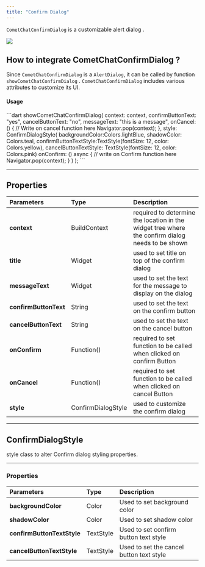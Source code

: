 ```yaml
---
title: "Confirm Dialog"
---
```


`CometChatConfirmDialog` is a customizable alert dialog .

<Frame>
  <img src="/images/b6323946-oo9l4mwqk5jw1w55uqxv8dwrx6mzlcwu9nbrpsm9xqlxyu1jfowjzb6dttss6uiu-c737189f2d6f8f5a3a2fa2a7d00241b5.png" />
</Frame>

## How to integrate CometChatConfirmDialog ?

Since `CometChatConfirmDialog` is a `AlertDialog`, it can be called by function `showCometChatConfirmDialog` . `CometChatConfirmDialog` includes various attributes to customize its UI.

#### Usage

<Tabs>
<Tab title="Dart">
```dart
showCometChatConfirmDialog(
    context: context,
    confirmButtonText: "yes",
    cancelButtonText: "no",
    messageText: "this is a message",
    onCancel: () {
        // Write on cancel function here
        Navigator.pop(context);
    },
    style: ConfirmDialogStyle(
        backgroundColor:Colors.lightBlue,
        shadowColor: Colors.teal,
        confirmButtonTextStyle:TextStyle(fontSize: 12, color: Colors.yellow),
        cancelButtonTextStyle: TextStyle(fontSize: 12, color: Colors.pink)
        onConfirm: () async {
            // write on Confirm function here
            Navigator.pop(context);
        }
    )
);
```

</Tab>

</Tabs>

***

## Properties

| Parameters            | Type               | Description                                                                                      |
| :--------------------- | :------------------ | :------------------------------------------------------------------------------------------------ |
| **context**           | BuildContext       | required to determine the location in the widget tree where the confirm dialog needs to be shown |
| **title**             | Widget             | used to set title on top of the confirm dialog                                                   |
| **messageText**       | Widget             | used to set the text for the message to display on the dialog                                    |
| **confirmButtonText** | String             | used to set the text on the confirm button                                                       |
| **cancelButtonText**  | String             | used to set the text on the cancel button                                                        |
| **onConfirm**         | Function()         | required to set function to be called when clicked on confirm Button                             |
| **onCancel**          | Function()         | required to set function to be called when clicked on cancel Button                              |
| **style**             | ConfirmDialogStyle | used to customize the confirm dialog                                                             |

***

## ConfirmDialogStyle

style class to alter Confirm dialog styling properties.

***

### Properties

| Parameters                 | Type      | Description                              |
| :-------------------------- | :--------- | :---------------------------------------- |
| **backgroundColor**        | Color     | Used to set background color             |
| **shadowColor**            | Color     | Used to set shadow color                 |
| **confirmButtonTextStyle** | TextStyle | Used to set confirm button text style    |
| **cancelButtonTextStyle**  | TextStyle | Used to set the cancel button text style |
